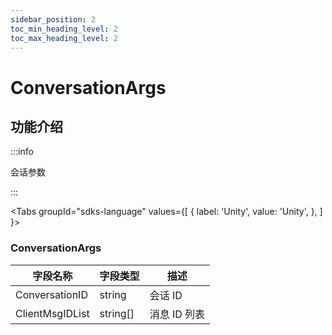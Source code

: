```yaml
---
sidebar_position: 2
toc_min_heading_level: 2
toc_max_heading_level: 2
---
```


# ConversationArgs

## 功能介绍

:::info

会话参数

:::

<Tabs
groupId="sdks-language"
values={[
{ label: 'Unity', value: 'Unity', },
]
}>

<TabItem value="Unity">

### ConversationArgs 

| 字段名称       | 字段类型 | 描述         |
| -------------- | -------- | ------------ |
| ConversationID| string   | 会话 ID     |
| ClientMsgIDList | string[]   | 消息 ID 列表 |

</TabItem>
</Tabs>
